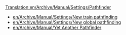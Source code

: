 [[Translation:en/Archive/Manual/Settings/Pathfinder]]
* [[en/Archive/Manual/Settings/New train pathfinding]]
* [[en/Archive/Manual/Settings/New global pathfinding]]
* [[en/Archive/Manual/Yet Another Pathfinder]]

{{en/Stub}}